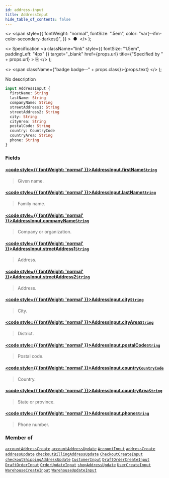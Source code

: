```yaml
---
id: address-input
title: AddressInput
hide_table_of_contents: false
---
```


  <>
    <span
      style={{
        fontWeight: "normal",
        fontSize: ".5em",
        color: "var(--ifm-color-secondary-darkest)",
      }}
    >
      &nbsp;●&nbsp;
    </span>
  </>
);

  <>
    Specification
    <a
      className="link"
      style={{ fontSize: "1.5em", paddingLeft: "4px" }}
      target="\_blank"
      href={props.url}
      title={"Specified by " + props.url}
    >
      ⎘
    </a>
  </>
);

  <>
    <span className={"badge badge--" + props.class}>{props.text}</span>
  </>
);

No description

```graphql
input AddressInput {
  firstName: String
  lastName: String
  companyName: String
  streetAddress1: String
  streetAddress2: String
  city: String
  cityArea: String
  postalCode: String
  country: CountryCode
  countryArea: String
  phone: String
}
```

### Fields

#### [<code style={{ fontWeight: 'normal' }}>AddressInput.<b>firstName</b></code>](#)<Bullet />[`String`](../../../storefront/miscellaneous/scalars/string) <Badge class="secondary" text="scalar"/>

> Given name.

#### [<code style={{ fontWeight: 'normal' }}>AddressInput.<b>lastName</b></code>](#)<Bullet />[`String`](../../../storefront/miscellaneous/scalars/string) <Badge class="secondary" text="scalar"/>

> Family name.

#### [<code style={{ fontWeight: 'normal' }}>AddressInput.<b>companyName</b></code>](#)<Bullet />[`String`](../../../storefront/miscellaneous/scalars/string) <Badge class="secondary" text="scalar"/>

> Company or organization.

#### [<code style={{ fontWeight: 'normal' }}>AddressInput.<b>streetAddress1</b></code>](#)<Bullet />[`String`](../../../storefront/miscellaneous/scalars/string) <Badge class="secondary" text="scalar"/>

> Address.

#### [<code style={{ fontWeight: 'normal' }}>AddressInput.<b>streetAddress2</b></code>](#)<Bullet />[`String`](../../../storefront/miscellaneous/scalars/string) <Badge class="secondary" text="scalar"/>

> Address.

#### [<code style={{ fontWeight: 'normal' }}>AddressInput.<b>city</b></code>](#)<Bullet />[`String`](../../../storefront/miscellaneous/scalars/string) <Badge class="secondary" text="scalar"/>

> City.

#### [<code style={{ fontWeight: 'normal' }}>AddressInput.<b>cityArea</b></code>](#)<Bullet />[`String`](../../../storefront/miscellaneous/scalars/string) <Badge class="secondary" text="scalar"/>

> District.

#### [<code style={{ fontWeight: 'normal' }}>AddressInput.<b>postalCode</b></code>](#)<Bullet />[`String`](../../../storefront/miscellaneous/scalars/string) <Badge class="secondary" text="scalar"/>

> Postal code.

#### [<code style={{ fontWeight: 'normal' }}>AddressInput.<b>country</b></code>](#)<Bullet />[`CountryCode`](../../../storefront/miscellaneous/enums/country-code) <Badge class="secondary" text="enum"/>

> Country.

#### [<code style={{ fontWeight: 'normal' }}>AddressInput.<b>countryArea</b></code>](#)<Bullet />[`String`](../../../storefront/miscellaneous/scalars/string) <Badge class="secondary" text="scalar"/>

> State or province.

#### [<code style={{ fontWeight: 'normal' }}>AddressInput.<b>phone</b></code>](#)<Bullet />[`String`](../../../storefront/miscellaneous/scalars/string) <Badge class="secondary" text="scalar"/>

> Phone number.

### Member of

[`accountAddressCreate`](../../../storefront/users/mutations/account-address-create) <Badge class="secondary" text="mutation"/><Bullet />[`accountAddressUpdate`](../../../storefront/users/mutations/account-address-update) <Badge class="secondary" text="mutation"/><Bullet />[`AccountInput`](../../../storefront/users/inputs/account-input) <Badge class="secondary" text="input"/><Bullet />[`addressCreate`](../../../storefront/users/mutations/address-create) <Badge class="secondary" text="mutation"/><Bullet />[`addressUpdate`](../../../storefront/users/mutations/address-update) <Badge class="secondary" text="mutation"/><Bullet />[`checkoutBillingAddressUpdate`](../../../storefront/checkout/mutations/checkout-billing-address-update) <Badge class="secondary" text="mutation"/><Bullet />[`CheckoutCreateInput`](../../../storefront/checkout/inputs/checkout-create-input) <Badge class="secondary" text="input"/><Bullet />[`checkoutShippingAddressUpdate`](../../../storefront/checkout/mutations/checkout-shipping-address-update) <Badge class="secondary" text="mutation"/><Bullet />[`CustomerInput`](../../../storefront/users/inputs/customer-input) <Badge class="secondary" text="input"/><Bullet />[`DraftOrderCreateInput`](../../../storefront/orders/inputs/draft-order-create-input) <Badge class="secondary" text="input"/><Bullet />[`DraftOrderInput`](../../../storefront/orders/inputs/draft-order-input) <Badge class="secondary" text="input"/><Bullet />[`OrderUpdateInput`](../../../storefront/orders/inputs/order-update-input) <Badge class="secondary" text="input"/><Bullet />[`shopAddressUpdate`](../../../storefront/miscellaneous/mutations/shop-address-update) <Badge class="secondary" text="mutation"/><Bullet />[`UserCreateInput`](../../../storefront/users/inputs/user-create-input) <Badge class="secondary" text="input"/><Bullet />[`WarehouseCreateInput`](../../../storefront/products/inputs/warehouse-create-input) <Badge class="secondary" text="input"/><Bullet />[`WarehouseUpdateInput`](../../../storefront/products/inputs/warehouse-update-input) <Badge class="secondary" text="input"/>
